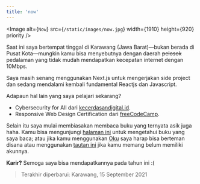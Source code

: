 ```yaml
---
title: 'now'
---
```


<Image alt={`Now`} src={`/static/images/now.jpg`} width={1910} height={920} priority />

Saat ini saya bertempat tinggal di Karawang (Jawa Barat)—bukan berada di Pusat Kota—mungkin kamu bisa menyebutnya dengan daerah ~~pelosok~~ pedalaman yang tidak mudah mendapatkan kecepatan internet dengan 10Mbps.

Saya masih senang menggunakan Next.js untuk mengerjakan side project dan sedang mendalami kembali fundamental Reactjs dan Javascript.

Adapaun hal lain yang saya pelajari sekarang?

- Cybersecurity for All dari [kecerdasandigital.id](https://kecerdasandigital.id/).
- Responsive Web Design Certification dari [freeCodeCamp](https://www.freecodecamp.org/learn/responsive-web-design/).

Selain itu saya mulai membiasakan membaca buku yang ternyata asik juga haha. Kamu bisa mengunjungi [halaman ini](https://books.opakholis.dev) untuk mengetahui buku yang saya baca; atau jika kamu menggunakan [Oku](https://oku.club/user/opakholis) saya harap bisa berteman disana atau menggunakan [tautan ini](https://oku.club/join?invitedBy=opakholis&inviteCode=ChefIv5) jika kamu memang belum memiliki akunnya.

**Karir?** Semoga saya bisa mendapatkannya pada tahun ini :(

> Terakhir diperbarui: Karawang, 15 September 2021
